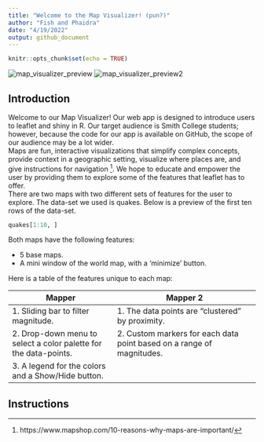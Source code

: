 ```yaml
---
title: "Welcome to the Map Visualizer! (pun?)"
author: "Fish and Phaidra"
date: "4/19/2022"
output: github_document
---
```


```r
knitr::opts_chunk$set(echo = TRUE)
```

![map_visualizer_preview](CSC_151_map/preview.png) 
![map_visualizer_preview2](CSC_151_map/preview2.png)

## Introduction

Welcome to our Map Visualizer! Our web app is designed to introduce users to leaflet and shiny in R. Our target audience is Smith College students; however, because the code for our app is available on GitHub, the scope of our audience may be a lot wider.  
Maps are fun, interactive visualizations that simplify complex concepts, provide context in a geographic setting, visualize where places are, and give instructions for navigation ^[https://www.mapshop.com/10-reasons-why-maps-are-important/]. We hope to educate and empower the user by providing them to explore some of the features that leaflet has to offer.  
There are two maps with two different sets of features for the user to explore. The data-set we used is quakes. Below is a preview of the first ten rows of the data-set. 

```r
quakes[1:10, ]
```

Both maps have the following features: 

* 5 base maps.
* A mini window of the world map, with a 'minimize' button.


Here is a table of the features unique to each map:

Mapper | Mapper 2                   
----------------------------------- | ------------------------------------------------
1. Sliding bar to filter magnitude. | 1. The data points are "clustered" by proximity.
2. Drop-down menu to select a color palette for the data-points. | 2. Custom markers for each data point based on a range of magnitudes. 
3. A legend for the colors and a Show/Hide button. | 



## Instructions

